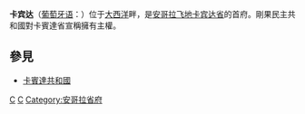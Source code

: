 {{Infobox Settlement
| name = 卡宾达<br/>Cabinda
| image_skyline = 
| imagesize = 
| image_caption = 
| image_flag = Bandeira proposta da República de Cabinda.svg
| image_shield = 
| pushpin_map = Angola 
| pushpin_label_position = bottom
| subdivision_type = 国家
| subdivision_name = {{ANG}}
| subdivision_type1 = [[安哥拉行政区划|省]]
| subdivision_name1 = [[卡宾达省|卡宾达省]]
| subdivision_type2 = 
| subdivision_name2 =  
| elevation_m = 
| elevation_ft = 
| area_total_km2 = 
| population_as_of = 
| population_total = 
| population_density_km2 = 
| timezone = 
| utc_offset = 
| timezone_DST = 
| utc_offset_DST = 
| latd = 5
| latm = 33
| lats =
| latNS = S
| longd = 12
| longm = 12
| longs =
| longEW = E
| postal_code_type = 
| postal_code = 
| website =  
}}
'''卡宾达'''（[[葡萄牙语|葡萄牙语]]：'''{{lang|pt|Cabinda}}'''）位于[[大西洋|大西洋]]畔，是[[安哥拉|安哥拉]][[飞地|飞地]][[卡宾达省|卡宾达省]]的首府。剛果民主共和國對卡賓達省宣稱擁有主權。

==參見==
{{Portal|安哥拉|Flag of Angola.svg}}
*[[卡賓達共和國|卡賓達共和國]]

{{Municipalities of Angola}}

[[Category:卡宾达省城市|C]]
[[Category:安哥拉城市|C]]
[[Category:安哥拉省府|Category:安哥拉省府]]


{{Angola-stub}}